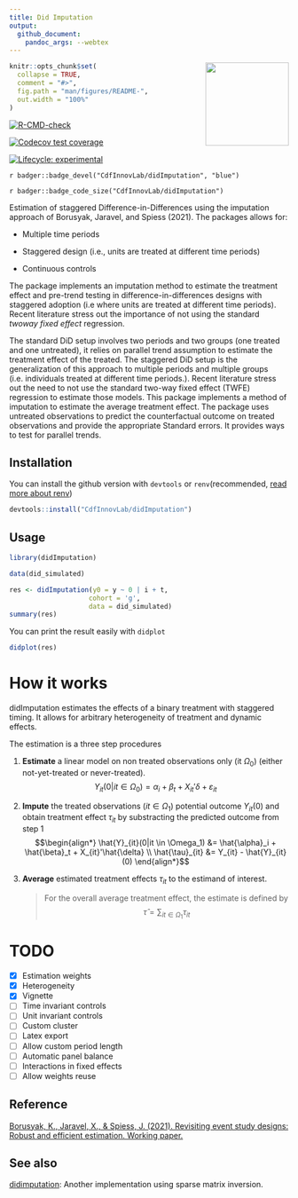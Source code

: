 ```yaml
---
title: Did Imputation
output:
  github_document:
    pandoc_args: --webtex
---
```


<!-- README.md is generated from README.Rmd. Please edit that file -->
<img src="man/figures/logo.png" width="150px" align="right" />

```r
knitr::opts_chunk$set(
  collapse = TRUE,
  comment = "#>",
  fig.path = "man/figures/README-",
  out.width = "100%"
)
```

<!-- badges: start -->
[![R-CMD-check](https://github.com/cdfInnovLab/didimputation/workflows/R-CMD-check/badge.svg)](https://github.com/CdfInnovLab/didimputation/actions)

[![Codecov test coverage](https://codecov.io/gh/CdfInnovLab/didImputation/branch/master/graph/badge.svg)](https://codecov.io/gh/CdfInnovLab/didImputation?branch=master)

[![Lifecycle: experimental](https://img.shields.io/badge/lifecycle-experimental-orange.svg)](https://lifecycle.r-lib.org/articles/stages.html#experimental)

`r badger::badge_devel("CdfInnovLab/didImputation", "blue")`

`r badger::badge_code_size("CdfInnovLab/didImputation")`

<!-- badges: end -->

Estimation of staggered Difference-in-Differences using the imputation approach
of Borusyak, Jaravel, and Spiess (2021). The packages allows for:

  - Multiple time periods
  
  - Staggered design (i.e., units are treated at different time periods)
  
  - Continuous controls

The package implements an imputation method to estimate the treatment effect and
pre-trend testing in difference-in-differences designs with staggered adoption (i.e
where units are treated at different time periods). Recent literature stress out
the importance of not using the standard _twoway fixed effect_ regression.

The standard DiD setup involves two periods and two groups (one treated and one untreated), it relies on parallel trend assumption to estimate the treatment effect of the treated. The staggered DiD setup is the generalization of this approach to multiple periods and multiple groups (i.e. individuals treated at different time periods.). Recent literature stress out the need to not use the standard two-way fixed effect (TWFE) regression to estimate those models. This package implements a method of imputation to estimate the average treatment effect. The package uses untreated observations to predict the counterfactual outcome on treated observations and provide the appropriate Standard errors. It provides ways to test for parallel trends.


## Installation
You can install the github version with `devtools` or `renv`(recommended, [read more about renv](https://rstudio.github.io/renv/articles/renv.html))

``` r
devtools::install("CdfInnovLab/didImputation")
```

## Usage
```r
library(didImputation)
```



```r
data(did_simulated)

res <- didImputation(y0 = y ~ 0 | i + t,
                    cohort = 'g',
                    data = did_simulated)
summary(res)
```


You can print the result easily with `didplot`
```r
didplot(res)
```


# How it works

didImputation estimates the effects of a binary treatment with staggered timing.
It allows for arbitrary heterogeneity of treatment and dynamic effects.

The estimation is a three step procedures

1. **Estimate** a linear model on non treated observations only (it \in $\Omega_0$) (either not-yet-treated or never-treated).
$$Y_{it}(0|it \in \Omega_0) = \alpha_i + \beta_t + X_{it}'\delta + \varepsilon_{it}$$
2. **Impute** the treated observations ($it \in \Omega_1$) potential outcome $Y_{it}(0)$
and obtain treatment effect $\tau_{it}$ by substracting the predicted outcome from step 1
$$\begin{align*}
\hat{Y}_{it}(0|it \in \Omega_1) &= \hat{\alpha}_i + \hat{\beta}_t + X_{it}'\hat{\delta} \\
\hat{\tau}_{it} &= Y_{it} - \hat{Y}_{it}(0)
\end{align*}$$

3. **Average** estimated treatment effects $\tau_{it}$ to the estimand of interest.

    > For the overall average treatment effect, the estimate is defined by
      $$\hat{\tau} = \sum_{it \in \Omega_1} \tau_{it}$$

# TODO

- [x] Estimation weights
- [x] Heterogeneity
- [x] Vignette
- [ ] Time invariant controls
- [ ] Unit invariant controls
- [ ] Custom cluster
- [ ] Latex export
- [ ] Allow custom period length
- [ ] Automatic panel balance
- [ ] Interactions in fixed effects
- [ ] Allow weights reuse

## Reference
[Borusyak, K., Jaravel, X., & Spiess, J. (2021). Revisiting event study designs: Robust and efficient estimation. Working paper.](https://www.google.com/url?q=https%3A%2F%2Fwww.dropbox.com%2Fs%2F0o79nppmve792nf%2Fborusyak_hull_jan21.pdf%3Fraw%3D1&sa=D&sntz=1&usg=AFQjCNE2vdSXDowNFgVeRfpaUacGMQop-A)

## See also
[didimputation](https://github.com/kylebutts/didimputation): Another implementation using sparse matrix inversion.
